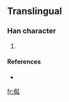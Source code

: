 ==Translingual==

===Han character===
{{Han char|rn=9|rad=人|as=08|sn=10|four=|canj=人女十口 (OVJR)}}

# {{defn|Han}}

====References====
* {{Han ref|kx=0109.171|dkj=|dj=|hdz=|uh=346C|ud=13420|bh=|bd=}}

[[fr:㑬]]